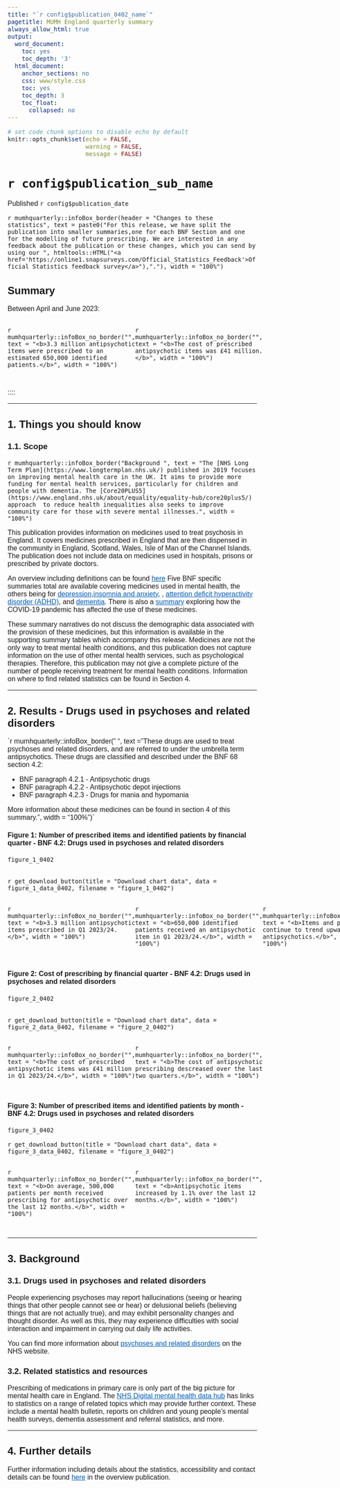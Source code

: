 ```yaml
---
title: "`r config$publication_0402_name`"
pagetitle: MUMH England quarterly summary
always_allow_html: true
output:
  word_document:
    toc: yes
    toc_depth: '3'
  html_document:
    anchor_sections: no
    css: www/style.css
    toc: yes
    toc_depth: 3
    toc_float:
      collapsed: no
---
```


<script>
  $(document).ready(function() {
    $('#header').prepend('<img src=`r knitr::image_uri("www/bsa_logo.svg")` alt=\"NHSBSA logo\" style=\"position:absolute; top: 0; right: 0; padding: 10px; width: 25%;\">');
  });
</script>

<style type="text/css">  body, td {
    font-size: 16px;
    font-family: sans-serif;
  }
  .list-group-item.active {
    background-color: #005EB8!important;
    border-color: #005EB8!important;
  }
    a {
        color: #005EB8!important;
    }
    .tocify {
        border-radius: 0px!important;
    }
</style>
  <html lang="en">

```r
# set code chunk options to disable echo by default
knitr::opts_chunk$set(echo = FALSE,
                      warning = FALSE,
                      message = FALSE)

```

<main>

# `r config$publication_sub_name` {.toc-ignore}

Published `r config$publication_date` 

`r mumhquarterly::infoBox_border(header = "Changes to these statistics", text = paste0("For this release, we have split the publication into smaller summaries,one for each BNF Section and one for the modelling of future prescribing. We are interested in any feedback about the publication or these changes, which you can send by using our ", htmltools::HTML("<a href='https://online1.snapsurveys.com/Official_Statistics_Feedback'>Official Statistics feedback survey</a>"),"."), width = "100%")`

## Summary

Between April and June 2023:

::::{.row style="display: flex; padding-bottom: 15px;"}
:::{.col-md-6}
`r mumhquarterly::infoBox_no_border("", text = "<b>3.3 million antipsychotic items were prescribed to an estimated 650,000 identified patients.</b>", width = "100%")`
:::
:::{.col-md-6}
`r mumhquarterly::infoBox_no_border("", text = "<b>The cost of prescribed antipsychotic items was £41 million.</b>", width = "100%")`
:::

:::
::::




---

## 1. Things you should know
### 1.1. Scope {.toc-ignore} 

`r mumhquarterly::infoBox_border("Background ", text = "The [NHS Long Term Plan](https://www.longtermplan.nhs.uk/) published in 2019 focuses on improving mental health care in the UK. It aims to provide more funding for mental health services, particularly for children and people with dementia. The [Core20PLUS5](https://www.england.nhs.uk/about/equality/equality-hub/core20plus5/) approach  to reduce health inequalities also seeks to improve community care for those with severe mental illnesses.", width = "100%")`

This publication provides information on medicines used to treat psychosis in England. It covers medicines prescribed in England that are then dispensed in the community in England, Scotland, Wales, Isle of Man of the Channel Islands. The publication does not include data on medicines used in hospitals, prisons or prescribed by private doctors. 

An overview including definitions can be found [here](`r config$html_top_link`) Five BNF specific summaries total are available covering medicines used in mental health, the others being for [depression](`r config$html_0403_link`),[insomnia and anxiety](`r config$html_0401_link`), , [attention deficit hyperactivity disorder (ADHD)](`r config$html_0404_link`), and [dementia](`r config$html_0411_link`). There is also a [summary](`r config$html_model_link`) exploring how the COVID-19 pandemic has affected the use of these medicines.

These summary narratives do not discuss the demographic data associated with the provision of these medicines, but this information is available in the supporting summary tables which accompany this release. Medicines are not the only way to treat mental health conditions, and this publication does not capture information on the use of other mental health services, such as psychological therapies. Therefore, this publication may not give a complete picture of the number of people receiving treatment for mental health conditions. Information on where to find related statistics can be found in Section 4.


---

## 2. Results - Drugs used in psychoses and related disorders

`r mumhquarterly::infoBox_border(" ", text = "These drugs are used to treat psychoses and related disorders, and are referred to under the umbrella term antipsychotics. These drugs are classified and described under the BNF 68 section 4.2:

* BNF paragraph 4.2.1 - Antipsychotic drugs
* BNF paragraph 4.2.2 - Antipsychotic depot injections
* BNF paragraph 4.2.3 - Drugs for mania and hypomania

More information about these medicines can be found in section 4 of this summary.", width = "100%")`

#### Figure 1: Number of prescribed items and identified patients by financial quarter - BNF 4.2: Drugs used in psychoses and related disorders

```r

figure_1_0402
  
```
`r get_download_button(title = "Download chart data", data = figure_1_data_0402, filename = "figure_1_0402")`

::::{.row style="display: flex; padding-bottom: 15px;"}
:::{.col-md-4}
`r mumhquarterly::infoBox_no_border("", text = "<b>3.3 million antipsychotic items prescribed in Q1 2023/24.</b>", width = "100%")`
:::
:::{.col-md-4}
`r mumhquarterly::infoBox_no_border("", text = "<b>650,000 identified patients received an antipsychotic item in Q1 2023/24.</b>", width = "100%")`
:::
:::{.col-md-4}
`r mumhquarterly::infoBox_no_border("", text = "<b>Items and patients continue to trend upwards for antipsychotics.</b>", width = "100%")`
:::
::::


#### Figure 2: Cost of prescribing by financial quarter - BNF 4.2: Drugs used in psychoses and related disorders

```r

figure_2_0402
  
```
`r get_download_button(title = "Download chart data", data = figure_2_data_0402, filename = "figure_2_0402")`

::::{.row style="display: flex; padding-bottom: 15px;"}
:::{.col-md-6}
`r mumhquarterly::infoBox_no_border("", text = "<b>The cost of prescribed antipsychotic items was £41 million in Q1 2023/24.</b>", width = "100%")`
:::
:::{.col-md-6}
`r mumhquarterly::infoBox_no_border("", text = "<b>The cost of antipsychotic prescribing descreased over the last two quarters.</b>", width = "100%")`
:::
::::

#### Figure 3: Number of prescribed items and identified patients by month - BNF 4.2: Drugs used in psychoses and related disorders

```r

figure_3_0402
```
`r get_download_button(title = "Download chart data", data = figure_3_data_0402, filename = "figure_3_0402")`

::::{.row style="display: flex; padding-bottom: 15px;"}
:::{.col-md-6}
`r mumhquarterly::infoBox_no_border("", text = "<b>On average, 500,000 patients per month received prescribing for antipsychotic over the last 12 months.</b>", width = "100%")`
:::
:::{.col-md-6}
`r mumhquarterly::infoBox_no_border("", text = "<b>Antipsychotic items increased by 1.1% over the last 12 months.</b>", width = "100%")`
:::
::::


---

## 3. Background

### 3.1. Drugs used in psychoses and related disorders {.toc-ignore}

People experiencing psychoses may report hallucinations (seeing or hearing things that other people cannot see or hear) or delusional beliefs (believing things that are not actually true), and may exhibit personality changes and thought disorder. As well as this, they may experience difficulties with social interaction and impairment in carrying out daily life activities.

You can find more information about [psychoses and related disorders](https://www.nhs.uk/conditions/psychosis/) on the NHS website.

### 3.2. Related statistics and resources {.toc-ignore}

Prescribing of medications in primary care is only part of the big picture for mental health care in England. The [NHS Digital mental health data hub](https://digital.nhs.uk/data-and-information/data-tools-and-services/data-services/mental-health-data-hub) has links to statistics on a range of related topics which may provide further context. These include a mental health bulletin, reports on children and young people's mental health surveys, dementia assessment and referral statistics, and more.

---

## 4. Further details

Further information including details about the statistics, accessibility and contact details can be found [here](`r config$html_top_link`) in the overview publication. 